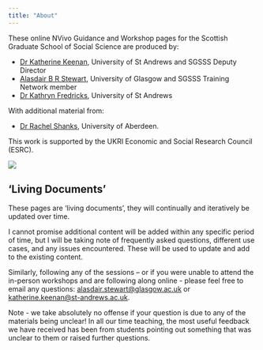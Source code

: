 ```yaml
---
title: "About"
---
```


These online NVivo Guidance and Workshop pages for the Scottish Graduate School of Social Science are produced by:

- [Dr Katherine Keenan](https://www.st-andrews.ac.uk/geography-sustainable-development/people/klk4/), University of St Andrews and SGSSS Deputy Director 
- [Alasdair B R Stewart](https://www.gla.ac.uk/schools/socialpolitical/staff/alasdairstewart/), University of Glasgow and SGSSS Training Network member 
- [Dr Kathryn Fredricks](https://www.st-andrews.ac.uk/geography-sustainable-development/people/kjf4/), University of St Andrews 

With additional material from:

- [Dr Rachel Shanks](https://www.abdn.ac.uk/people/r.k.shanks), University of Aberdeen. 

This work is supported by the UKRI Economic and Social Research Council (ESRC). 

![](images/ESRC logo.png)

::: {.callout-important}
## 'Living Documents'

These pages are 'living documents', they will continually and iteratively be updated over time.

I cannot promise additional content will be added within any specific period of time, but I will be taking note of frequently asked questions, different use cases, and any issues encountered. These will be used to update and add to the existing content.

Similarly, following any of the sessions -- or if you were unable to attend the in-person workshops and are following along online - please feel free to email any questions: [alasdair.stewart@glasgow.ac.uk](alasdair.stewart@glasgow.ac.uk) or [katherine.keenan@st-andrews.ac.uk](katherine.keenan@st-andrews.ac.uk).

Note - we take absolutely no offense if your question is due to any of the materials being unclear! In all our time teaching, the most useful feedback we have received has been from students pointing out something that was unclear to them or raised further questions.

:::
